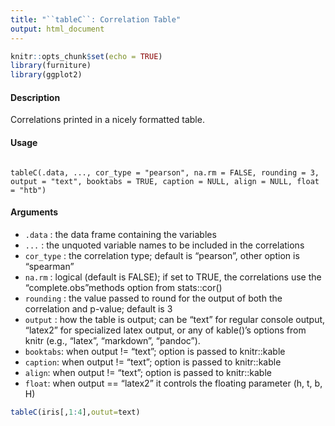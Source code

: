 ```yaml
---
title: "``tableC``: Correlation Table" 
output: html_document
---
```


```r
knitr::opts_chunk$set(echo = TRUE)
library(furniture)
library(ggplot2)
```

#### Description

Correlations printed in a nicely formatted table.

#### Usage

<pre><code>
tableC(.data, ..., cor_type = "pearson", na.rm = FALSE, rounding = 3, output = "text", booktabs = TRUE, caption = NULL, align = NULL, float = "htb")
</code></pre>

#### Arguments
* ``.data`` : the data frame containing the variables
* ``...`` : the unquoted variable names to be included in the correlations
* ``cor_type`` : the correlation type; default is "pearson", other option is "spearman"
* ``na.rm`` : logical (default is FALSE); if set to TRUE, the correlations use the "complete.obs"methods option from stats::cor()
* ``rounding`` : the value passed to round for the output of both the correlation and p-value; default is 3
* ``output`` : how the table is output; can be "text" for regular console output, "latex2" for specialized latex output, or any of kable()'s options from knitr (e.g., "latex", "markdown", "pandoc").
* ``booktabs``: when output != "text"; option is passed to knitr::kable
* ``caption``: when output != "text"; option is passed to knitr::kable
* ``align``: when output != "text"; option is passed to knitr::kable
* ``float``: when output == "latex2" it controls the floating parameter (h, t, b, H)

```r
tableC(iris[,1:4],outut=text) 
```
